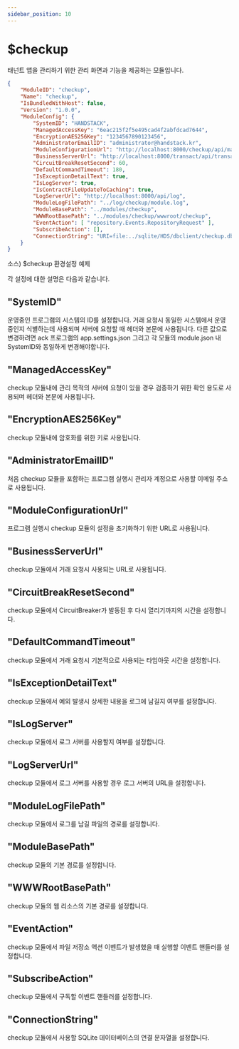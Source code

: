 ```yaml
---
sidebar_position: 10
---
```


# $checkup

태넌트 앱을 관리하기 위한 관리 화면과 기능을 제공하는 모듈입니다.

```json
{
    "ModuleID": "checkup",
    "Name": "checkup",
    "IsBundledWithHost": false,
    "Version": "1.0.0",
    "ModuleConfig": {
        "SystemID": "HANDSTACK",
        "ManagedAccessKey": "6eac215f2f5e495cad4f2abfdcad7644",
        "EncryptionAES256Key": "1234567890123456",
        "AdministratorEmailID": "administrator@handstack.kr",
        "ModuleConfigurationUrl": "http://localhost:8000/checkup/api/managed/initailize-settings",
        "BusinessServerUrl": "http://localhost:8000/transact/api/transaction/execute",
        "CircuitBreakResetSecond": 60,
        "DefaultCommandTimeout": 180,
        "IsExceptionDetailText": true,
        "IsLogServer": true,
        "IsContractFileUpdateToCaching": true,
        "LogServerUrl": "http://localhost:8000/api/log",
        "ModuleLogFilePath": "../log/checkup/module.log",
        "ModuleBasePath": "../modules/checkup",
        "WWWRootBasePath": "../modules/checkup/wwwroot/checkup",
        "EventAction": [ "repository.Events.RepositoryRequest" ],
        "SubscribeAction": [],
        "ConnectionString": "URI=file:../sqlite/HDS/dbclient/checkup.db;Journal Mode=MEMORY;Cache Size=4000;Synchronous=Normal;Page Size=4096;Pooling=True;BinaryGUID=False;DateTimeFormat=Ticks;Version=3;"
    }
}
```
소스) $checkup 환경설정 예제

각 설정에 대한 설명은 다음과 같습니다.

## "SystemID"

운영중인 프로그램의 시스템의 ID를 설정합니다. 거래 요청시 동일한 시스템에서 운영중인지 식별하는데 사용되며 서버에 요청할 때 헤더와 본문에 사용됩니다. 다른 값으로 변경하려면 ack 프로그램의 app.settings.json 그리고 각 모듈의 module.json 내 SystemID와 동일하게 변경해야합니다.

## "ManagedAccessKey"

checkup 모듈내에 관리 목적의 서버에 요청이 있을 경우 검증하기 위한 확인 용도로 사용되며 헤더와 본문에 사용됩니다.

## "EncryptionAES256Key"

checkup 모듈내에 암호화를 위한 키로 사용됩니다.

## "AdministratorEmailID"

처음 checkup 모듈을 포함하는 프로그램 실행시 관리자 계정으로 사용할 이메일 주소로 사용됩니다.

## "ModuleConfigurationUrl"

프로그램 실행시 checkup 모듈의 설정을 초기화하기 위한 URL로 사용됩니다.

## "BusinessServerUrl"

checkup 모듈에서 거래 요청시 사용되는 URL로 사용됩니다.

## "CircuitBreakResetSecond"

checkup 모듈에서 CircuitBreaker가 발동된 후 다시 열리기까지의 시간을 설정합니다.

## "DefaultCommandTimeout"

checkup 모듈에서 거래 요청시 기본적으로 사용되는 타임아웃 시간을 설정합니다.

## "IsExceptionDetailText"

checkup 모듈에서 예외 발생시 상세한 내용을 로그에 남길지 여부를 설정합니다.

## "IsLogServer"

checkup 모듈에서 로그 서버를 사용할지 여부를 설정합니다.

## "LogServerUrl"

checkup 모듈에서 로그 서버를 사용할 경우 로그 서버의 URL을 설정합니다.

## "ModuleLogFilePath"

checkup 모듈에서 로그를 남길 파일의 경로를 설정합니다.

## "ModuleBasePath"

checkup 모듈의 기본 경로를 설정합니다.

## "WWWRootBasePath"

checkup 모듈의 웹 리소스의 기본 경로를 설정합니다.

## "EventAction"

checkup 모듈에서 파일 저장소 액션 이벤트가 발생했을 때 실행할 이벤트 핸들러를 설정합니다.

## "SubscribeAction"

checkup 모듈에서 구독할 이벤트 핸들러를 설정합니다.

## "ConnectionString"

checkup 모듈에서 사용할 SQLite 데이터베이스의 연결 문자열을 설정합니다.